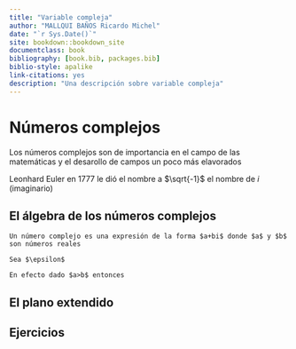 ```yaml
--- 
title: "Variable compleja"
author: "MALLQUI BAÑOS Ricardo Michel"
date: "`r Sys.Date()`"
site: bookdown::bookdown_site
documentclass: book
bibliography: [book.bib, packages.bib]
biblio-style: apalike
link-citations: yes
description: "Una descripción sobre variable compleja"
---
```


# Números complejos
Los números complejos son  de importancia en el campo de las matemáticas y el desarollo de campos un poco más elavorados

Leonhard Euler en 1777 le dió el nombre a $\sqrt{-1}$ el nombre de $i$ (imaginario) 


## El álgebra de los números complejos

```definition
Un número complejo es una expresión de la forma $a+bi$ donde $a$ y $b$ son números reales
```
  
```theorem
Sea $\epsilon$
```
```proof
En efecto dado $a>b$ entonces
```
## El plano extendido

## Ejercicios

```exercise
```

```solution
```